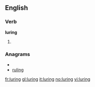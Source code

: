 ==English==

===Verb===
'''luring'''

# {{present participle of|[[lure]]}}

===Anagrams===
* {{alphagram|gilnru}}
* [[ruling#English|ruling]]

[[fr:luring]]
[[gl:luring]]
[[it:luring]]
[[no:luring]]
[[vi:luring]]